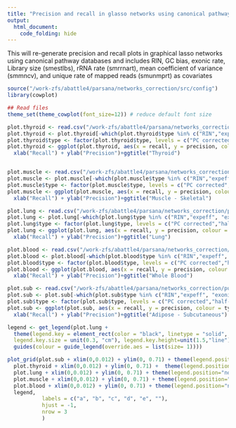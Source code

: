 ```yaml
---
title: "Precision and recall in glasso networks using canonical pathway databases with GC bias as the known covariate"
output:
  html_document:
    code_folding: hide
---
```



This will re-generate precision and recall plots in graphical lasso networks using canonical pathway databases and includes RIN, GC bias, exonic rate, Library size (smestlbs), rRNA rate (smrrnart), mean coefficient of variance (smmncv), and unique rate of mapped reads (smunmprt) as covariates

```r
source("/work-zfs/abattle4/parsana/networks_correction/src/config")
library(cowplot)

## Read files
theme_set(theme_cowplot(font_size=12)) # reduce default font size

plot.thyroid <- read.csv("/work-zfs/abattle4/parsana/networks_correction/publication_figures/fig3/pr_table_thyroid.csv", row.names = 1, stringsAsFactors = F)
plot.thyroid <- plot.thyroid[-which(plot.thyroid$type %in% c("RIN","expeff", "exonic rate", "gene GC%", "multi3")),]
plot.thyroid$type <- factor(plot.thyroid$type, levels = c("PC corrected","half-PC","quarter-PC", "multicorr", "uncorrected"))
plot.thyroid <- ggplot(plot.thyroid, aes(x = recall, y = precision, colour = type)) + geom_point(size = 0.3) + 
  xlab("Recall") + ylab("Precision")+ggtitle("Thyroid")


plot.muscle <- read.csv("/work-zfs/abattle4/parsana/networks_correction/publication_figures/fig3/pr_table_muscle.csv", row.names = 1, stringsAsFactors = F)
plot.muscle <- plot.muscle[-which(plot.muscle$type %in% c("RIN","expeff", "exonic rate", "gene GC%", "multi3")),]
plot.muscle$type <- factor(plot.muscle$type, levels = c("PC corrected","half-PC","quarter-PC", "multicorr", "uncorrected"))
plot.muscle <- ggplot(plot.muscle, aes(x = recall, y = precision, colour = type)) + geom_point(size = 0.3) + 
  xlab("Recall") + ylab("Precision")+ggtitle("Muscle - Skeletal")

plot.lung <- read.csv("/work-zfs/abattle4/parsana/networks_correction/publication_figures/fig3/pr_table_lung.csv", , row.names = 1, stringsAsFactors = F)
plot.lung <- plot.lung[-which(plot.lung$type %in% c("RIN","expeff", "exonic rate", "gene GC%", "multi3")),]
plot.lung$type <- factor(plot.lung$type, levels = c("PC corrected","half-PC","quarter-PC", "multicorr", "uncorrected"))
plot.lung <- ggplot(plot.lung, aes(x = recall, y = precision, colour = type)) + geom_point(size = 0.3) + 
  xlab("Recall") + ylab("Precision")+ggtitle("Lung")

plot.blood <- read.csv("/work-zfs/abattle4/parsana/networks_correction/publication_figures/fig3/pr_table_blood.csv", , row.names = 1, stringsAsFactors = F)
plot.blood <- plot.blood[-which(plot.blood$type %in% c("RIN","expeff", "exonic rate", "gene GC%", "multi3")),]
plot.blood$type <- factor(plot.blood$type, levels = c("PC corrected","half-PC","quarter-PC", "multicorr", "uncorrected"))
plot.blood <- ggplot(plot.blood, aes(x = recall, y = precision, colour = type)) + geom_point(size = 0.3) + 
  xlab("Recall") + ylab("Precision")+ggtitle("Whole Blood")

plot.sub <- read.csv("/work-zfs/abattle4/parsana/networks_correction/publication_figures/fig3/pr_table_sub.csv", row.names = 1, stringsAsFactors = F)
plot.sub <- plot.sub[-which(plot.sub$type %in% c("RIN","expeff", "exonic rate", "gene GC%", "multi3")),]
plot.sub$type <- factor(plot.sub$type, levels = c("PC corrected","half-PC","quarter-PC", "multicorr", "uncorrected"))
plot.sub <- ggplot(plot.sub, aes(x = recall, y = precision, colour = type)) + geom_point(size = 0.3) + 
  xlab("Recall") + ylab("Precision")+ggtitle("Adipose - Subcutaneous")

legend <- get_legend(plot.lung +
  theme(legend.key = element_rect(color = "black", linetype = "solid", size = 0.5),
  legend.key.size = unit(0.3, "cm"), legend.key.height=unit(1.5,"line")) + 
  guides(colour = guide_legend(override.aes = list(size= 1))))

plot_grid(plot.sub + xlim(0,0.012) + ylim(0, 0.71) + theme(legend.position="none"),
  plot.thyroid + xlim(0,0.012) + ylim(0, 0.71) +  theme(legend.position="none"),
  plot.lung + xlim(0,0.012) + ylim(0, 0.71) + theme(legend.position="none"),
  plot.muscle + xlim(0,0.012) + ylim(0, 0.71) + theme(legend.position="none"),
  plot.blood + xlim(0,0.012) + ylim(0, 0.71) + theme(legend.position="none"),
  legend,
           labels = c("a", "b", "c", "d", "e", ""),
           hjust = -1,
           nrow = 3
           )
```
